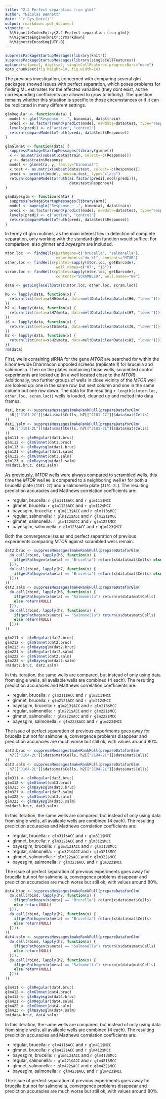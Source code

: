 ```yaml
---
title: "2.2 Perfect separation (run glm)"
author: "Nicolas Bennett"
date: "`r Sys.Date()`"
output: rmarkdown::pdf_document
vignette: >
  %\VignetteIndexEntry{2.2 Perfect separation (run glm)}
  %\VignetteEngine{knitr::rmarkdown}
  %\VignetteEncoding{UTF-8}
---
```


```r
suppressPackageStartupMessages(library(knitr))
suppressPackageStartupMessages(library(singleCellFeatures))
options(scipen=1, digits=2, singleCellFeatures.progressBars="none")
opts_chunk$set(fig.height=10, fig.width=14)
```

The previous investigation, concerned with comparing several glm packages showed issues with perfect separation, which poses problems for finding ML estimates for the affected variables (they dont exist, as the corresponding coefficients are allowed to grow to infinity). The question remains whether this situation is specific to those circumstances or if it can be replicated in many different settings.

```r
glmRegular <- function(data) {
  model <- glm("Response ~ .", binomial, data$train)
  predi <- as.factor(round(predict(model, newdata=data$test, type="response")))
  levels(predi) <- c("active", "control")
  return(compareModeltoTruth(predi, data$test$Response))
}

glmGlmnet <- function(data) {
  suppressPackageStartupMessages(library(glmnet))
  x <- as.matrix(subset(data$train, select=-c(Response)))
  y <- data$train$Response
  model <- glmnet(x, y, family="binomial")
  x.test <- as.matrix(subset(data$test, select=-c(Response)))
  predi <- predict(model, newx=x.test, type="class")
  return(compareModeltoTruth(as.factor(predi[,ncol(predi)]), 
                             data$test$Response))
}

glmBayesglm <- function(data) {
  suppressPackageStartupMessages(library(arm))
  model <- bayesglm("Response ~ .", binomial, data$train)
  predi <- as.factor(round(predict(model, newdata=data$test, type="response")))
  levels(predi) <- c("active", "control")
  return(compareModeltoTruth(predi, data$test$Response))
}

```

In termy of glm routines, as the main interest lies in detection of complete separation, only working with the standard glm function would suffice. For comparison, also *glmnet* and *bayesglm* are included.

```r
mtor.loc  <- findWells(pathogens=c("brucella", "salmonella"),
                       experiments="du-k1", contents="MTOR")
other.loc <- findWells(plates=sapply(mtor.loc, getBarcode),
                       well.names=c("H7", "I6"))
scram.loc <- findWells(plates=sapply(mtor.loc, getBarcode),
                       contents="SCRAMBLED", well.names="H2")

data <- getSingleCellData(c(mtor.loc, other.loc, scram.loc))

h6 <- lapply(data, function(x) {
  return(list(meta=x$H6$meta, data=meltData(cleanData(x$H6, "lower"))))
})
h7 <- lapply(data, function(x) {
  return(list(meta=x$H7$meta, data=meltData(cleanData(x$H7, "lower"))))
})
i6 <- lapply(data, function(x) {
  return(list(meta=x$I6$meta, data=meltData(cleanData(x$I6, "lower"))))
})
h2 <- lapply(data, function(x) {
  return(list(meta=x$H2$meta, data=meltData(cleanData(x$H2, "lower"))))
})
rm(data)
```

First, wells containing siRNA for the gene *MTOR* are searched for within the kinome-wide Dharmacon unpooled screens (replicate 1) for brucella and salmonella. Then on the plates containing those wells, scrambled control experiments are looked up (in a well located close to the *MTOR*). Additionally, two further groups of wells in close vicinity of the *MTOR* well are looked up: one in the same row, but next column and one in the same column but one row down. The data for the resulting `r length(c(mtor.loc, other.loc, scram.loc))` wells is loaded, cleaned up and melted into data frames.

```r
dat1.bruc <- suppressMessages(makeRankFull(prepareDataforGlm(
  h6[["J101-2C"]]$data$mat$Cells, h7[["J101-2C"]]$data$mat$Cells)
))
dat1.salm <- suppressMessages(makeRankFull(prepareDataforGlm(
  h6[["J101-2L"]]$data$mat$Cells, h7[["J101-2L"]]$data$mat$Cells)
))
glm111 <- glmRegular(dat1.bruc)
glm112 <- glmGlmnet(dat1.bruc)
glm113 <- glmBayesglm(dat1.bruc)
glm121 <- glmRegular(dat1.salm)
glm122 <- glmGlmnet(dat1.salm)
glm123 <- glmBayesglm(dat1.salm)
rm(dat1.bruc, dat1.salm)
```

As previously, *MTOR* wells were always compared to scrambled wells, this time the *MTOR* well `H6` is compared to a neighboring well `H7` for both a brucella plate (`J101-2C`) and a salmonella plate (`J101-2L`). The resulting prediction accuracies and Matthews correlation coefficients are:

* regular, brucella: `r glm111$ACC` and `r glm111$MCC`
* glmnet, brucella: `r glm112$ACC` and `r glm112$MCC`
* bayesglm, brucella: `r glm113$ACC` and `r glm113$MCC`
* regular, salmonella: `r glm121$ACC` and `r glm121$MCC`
* glmnet, salmonella: `r glm122$ACC` and `r glm122$MCC`
* bayesglm, salmonella: `r glm123$ACC` and `r glm123$MCC`

Both the convergence issues and perfect separation of previous experiments comparing *MTOR* against scrambled wells remain.

```r
dat2.bruc <- suppressMessages(makeRankFull(prepareDataforGlm(
  do.call(rbind, lapply(h6, function(x) {
    if(getPathogen(x$meta) == "Brucella") return(x$data$mat$Cells) else return(NULL)
  })),
  do.call(rbind, lapply(h7, function(x) {
    if(getPathogen(x$meta) == "Brucella") return(x$data$mat$Cells) else return(NULL)
  })))
))
dat2.salm <- suppressMessages(makeRankFull(prepareDataforGlm(
  do.call(rbind, lapply(h6, function(x) {
    if(getPathogen(x$meta) == "Salmonella") return(x$data$mat$Cells)
    else return(NULL)
  })),
  do.call(rbind, lapply(h7, function(x) {
    if(getPathogen(x$meta) == "Salmonella") return(x$data$mat$Cells)
    else return(NULL)
  })))
))

glm211 <- glmRegular(dat2.bruc)
glm212 <- glmGlmnet(dat2.bruc)
glm213 <- glmBayesglm(dat2.bruc)
glm221 <- glmRegular(dat2.salm)
glm222 <- glmGlmnet(dat2.salm)
glm223 <- glmBayesglm(dat2.salm)
rm(dat2.bruc, dat2.salm)
```

In this iteration, the same wells are compared, but instead of only using data from single wells, all available wells are combined (4 each). The resulting prediction accuracies and Matthews correlation coefficients are:

* regular, brucella: `r glm211$ACC` and `r glm211$MCC`
* glmnet, brucella: `r glm212$ACC` and `r glm212$MCC`
* bayesglm, brucella: `r glm213$ACC` and `r glm213$MCC`
* regular, salmonella: `r glm221$ACC` and `r glm221$MCC`
* glmnet, salmonella: `r glm222$ACC` and `r glm222$MCC`
* bayesglm, salmonella: `r glm223$ACC` and `r glm223$MCC`

The issue of perfect separation of previous experiments goes away for brucella but not for salmonella, convergence problems disappear and prediction accuracies are much worse but still ok, with values around 80%.

```r
dat3.bruc <- suppressMessages(makeRankFull(prepareDataforGlm(
  h7[["J104-2C"]]$data$mat$Cells, h2[["J104-2C"]]$data$mat$Cells)
))
dat3.salm <- suppressMessages(makeRankFull(prepareDataforGlm(
  h7[["J104-2L"]]$data$mat$Cells, h2[["J104-2L"]]$data$mat$Cells)
))
glm311 <- glmRegular(dat3.bruc)
glm312 <- glmGlmnet(dat3.bruc)
glm313 <- glmBayesglm(dat3.bruc)
glm321 <- glmRegular(dat3.salm)
glm322 <- glmGlmnet(dat3.salm)
glm323 <- glmBayesglm(dat3.salm)
rm(dat3.bruc, dat3.salm)
```

In this iteration, the same wells are compared, but instead of only using data from single wells, all available wells are combined (4 each). The resulting prediction accuracies and Matthews correlation coefficients are:

* regular, brucella: `r glm311$ACC` and `r glm311$MCC`
* glmnet, brucella: `r glm312$ACC` and `r glm312$MCC`
* bayesglm, brucella: `r glm313$ACC` and `r glm313$MCC`
* regular, salmonella: `r glm321$ACC` and `r glm321$MCC`
* glmnet, salmonella: `r glm322$ACC` and `r glm322$MCC`
* bayesglm, salmonella: `r glm323$ACC` and `r glm323$MCC`

The issue of perfect separation of previous experiments goes away for brucella but not for salmonella, convergence problems disappear and prediction accuracies are much worse but still ok, with values around 80%.

```r
dat4.bruc <- suppressMessages(makeRankFull(prepareDataforGlm(
  do.call(rbind, lapply(h7, function(x) {
    if(getPathogen(x$meta) == "Brucella") return(x$data$mat$Cells)
    else return(NULL)
  })),
  do.call(rbind, lapply(h2, function(x) {
    if(getPathogen(x$meta) == "Brucella") return(x$data$mat$Cells)
    else return(NULL)
  })))
))
dat4.salm <- suppressMessages(makeRankFull(prepareDataforGlm(
  do.call(rbind, lapply(h7, function(x) {
    if(getPathogen(x$meta) == "Salmonella") return(x$data$mat$Cells)
    else return(NULL)
  })),
  do.call(rbind, lapply(h2, function(x) {
    if(getPathogen(x$meta) == "Salmonella") return(x$data$mat$Cells)
    else return(NULL)
  })))
))

glm411 <- glmRegular(dat4.bruc)
glm412 <- glmGlmnet(dat4.bruc)
glm413 <- glmBayesglm(dat4.bruc)
glm421 <- glmRegular(dat4.salm)
glm422 <- glmGlmnet(dat4.salm)
glm423 <- glmBayesglm(dat4.salm)
rm(dat4.bruc, dat4.salm)
```

In this iteration, the same wells are compared, but instead of only using data from single wells, all available wells are combined (4 each). The resulting prediction accuracies and Matthews correlation coefficients are:

* regular, brucella: `r glm411$ACC` and `r glm411$MCC`
* glmnet, brucella: `r glm412$ACC` and `r glm412$MCC`
* bayesglm, brucella: `r glm413$ACC` and `r glm413$MCC`
* regular, salmonella: `r glm421$ACC` and `r glm421$MCC`
* glmnet, salmonella: `r glm422$ACC` and `r glm422$MCC`
* bayesglm, salmonella: `r glm423$ACC` and `r glm423$MCC`

The issue of perfect separation of previous experiments goes away for brucella but not for salmonella, convergence problems disappear and prediction accuracies are much worse but still ok, with values around 80%.
